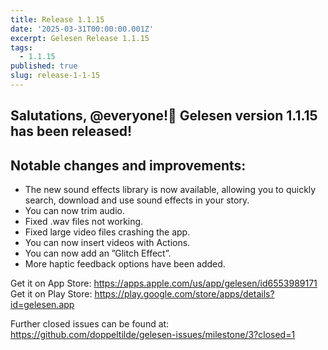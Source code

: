 ```yaml
---
title: Release 1.1.15
date: '2025-03-31T00:00:00.001Z'
excerpt: Gelesen Release 1.1.15
tags:
  - 1.1.15
published: true
slug: release-1-1-15
---
```

## Salutations, @everyone!👋 Gelesen version 1.1.15 has been released!

## Notable changes and improvements:
- The new sound effects library is now available, allowing you to quickly search, download and use sound effects in your story.
- You can now trim audio.
- Fixed .wav files not working.
- Fixed large video files crashing the app.
- You can now insert videos with Actions.
- You can now add an ”Glitch Effect”.
- More haptic feedback options have been added.

Get it on App Store: https://apps.apple.com/us/app/gelesen/id6553989171
Get it on Play Store: https://play.google.com/store/apps/details?id=gelesen.app

Further closed issues can be found at: https://github.com/doppeltilde/gelesen-issues/milestone/3?closed=1
